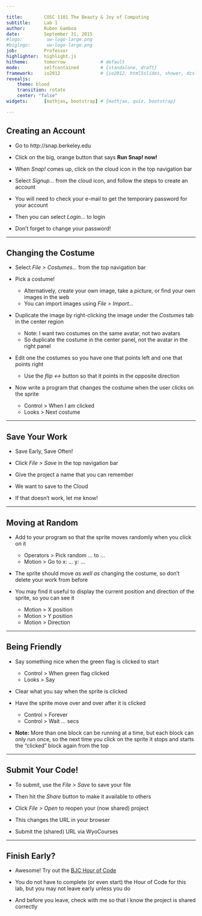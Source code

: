 ```yaml
---

title:        COSC 1101 The Beauty & Joy of Computing
subtitle:     Lab 1
author:       Ruben Gamboa
date:         September 31, 2015
#logo:         uw-logo-large.png
#biglogo:      uw-logo-large.png
job:          Professor
highlighter:  highlight.js
hitheme:      tomorrow             # default
mode:         selfcontained        # {standalone, draft}
framework:    io2012               # {io2012, html5slides, shower, dzslides, revealjs, ...}
revealjs:     
    theme: blood
    transition: rotate
    center: "false"
widgets:      [mathjax, bootstrap] # {mathjax, quiz, bootstrap}

---
```


<style>
slide.title-slide {
     background-color: #EDE0CF; /* CBE7A5; #EDE0CF; ; #CA9F9D*/
     background-image: url(assets/img/uw-logo-large.png);
     background-repeat: no-repeat;
     background-position: center top;
   }
slide:not(.title-slide) {
    background-image: url(assets/img/uw-logo-small.png);
    background-repeat: no-repeat;
    background-position: right bottom;
    background-size: 24px;
}
</style>

## Creating an Account

* Go to http://snap.berkeley.edu

* Click on the big, orange button that says **Run Snap! now!**

* When *Snap!* comes up, click on the cloud icon in the top navigation bar

* Select *Signup...* from the cloud icon, and follow the steps to create an account

* You will need to check your e-mail to get the temporary password for your account

* Then you can select *Login...* to login

* Don't forget to change your password!

---

## Changing the Costume

* Select *File > Costumes...* from the top navigation bar

* Pick a costume!
  * Alternatively, create your own image, take a picture, or find your own images in the web
  * You can import images using *File > Import...*

* Duplicate the image by right-clicking the image under the *Costumes* tab in the center region
  * Note: I want two costumes on the same avatar, not two avatars
  * So duplicate the costume in the center panel, not the avatar in the right panel

* Edit one the costumes so you have one that points left and one that points right
  * Use the *flip &lt;->* button so that it points in the opposite direction

* Now write a program that changes the costume when the user clicks on the sprite
  * Control > When I am clicked
  * Looks > Next costume

---

## Save Your Work

* Save Early, Save Often!

* Click *File > Save* in the top navigation bar

* Give the project a name that you can remember

* We want to save to the Cloud

* If that doesn't work, let me know!

---

## Moving at Random

* Add to your program so that the sprite moves randomly when you click on it
  * Operators > Pick random ... to ...
  * Motion > Go to x: ... y: ...

* The sprite should move *as well as* changing the costume, so don't delete your work from before

* You may find it useful to display the current position and direction of the sprite, so you can see it
  * Motion > X position
  * Motion > Y position
  * Motion > Direction

---

## Being Friendly

* Say something nice when the green flag is clicked to start
  * Control > When green flag clicked
  * Looks > Say

* Clear what you say when the sprite is clicked

* Have the sprite move over and over after it is clicked
  * Control > Forever
  * Control > Wait ... secs

* **Note:** More than one block can be running at a time, but each block can only run once, so the next time you
  click on the sprite it stops and starts the "clicked" block again from the top

---

## Submit Your Code!

* To submit, use the *File > Save* to save your file

* Then hit the *Share* button to make it available to others

* Click *File > Open* to reopen your (now shared) project

* This changes the URL in your browser

* Submit the (shared) URL via WyoCourses

---

## Finish Early?

* Awesome! Try out the [BJC Hour of Code](http://bjc.edc.org/hourofcode/#1 "BJC Hour of Code")

* You do not have to complete (or even start) the Hour of Code for this lab, 
  but you may not leave early unless you do

* And before you leave, check with me so that I know the project is shared correctly

